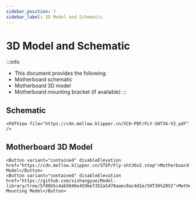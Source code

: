 ```yaml
---
sidebar_position: 7
sidebar_label: 3D Model and Schematic
---
```


# 3D Model and Schematic

:::info
* This document provides the following:
* Motherboard schematic
* Motherboard 3D model
* Motherboard mounting bracket (if available)
:::

## Schematic

    <PdfView file="https://cdn.mellow.klipper.cn/SCH-PDF/FLY-SHT36-V2.pdf" />

## Motherboard 3D Model

    <Button variant="contained" disableElevation href="https://cdn.mellow.klipper.cn/STEP/Fly-sht36v2.step">Motherboard Model</Button>
    <Button variant="contained" disableElevation href="https://github.com/xishangyue/Model-library/tree/5f88b5c4ab5046e459be7352a5470aaec8ac4d1e/SHT36%20V2">Motherboard Mounting Model</Button>